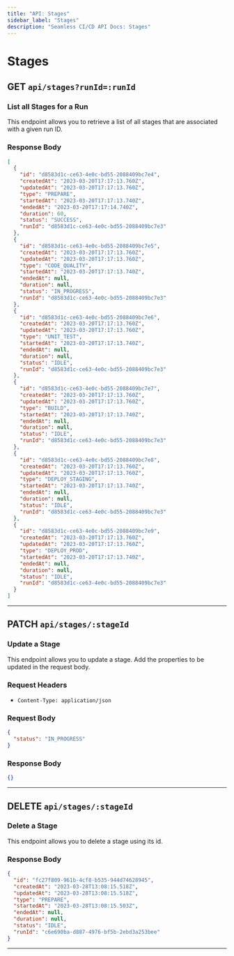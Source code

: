 ```yaml
---
title: "API: Stages"
sidebar_label: "Stages"
description: "Seamless CI/CD API Docs: Stages"
---
```


# Stages

<div>
  <h2 className="mr-3 text-2xl font-bold text-stone-800 dark:text-stone-100">
    GET
    <code className="ml-3 text-xl text-indigo-600 dark: dark:text-indigo-400">api/stages?runId=:runId</code>
  </h2>
  <h3 className="mb-1 text-lg font-bold text-stone-600 dark:text-stone-200">List all Stages for a Run</h3>
  <p className="mb-3 text-stone-600 dark:text-stone-200">
    This endpoint allows you to retrieve a list of all stages that are associated with a given run ID.
  </p>
</div>

<div>
  <h3 className="mb-1 text-lg font-bold text-stone-600 dark:text-stone-200">Response Body</h3>
</div>

```json
[
  {
    "id": "d8583d1c-ce63-4e0c-bd55-2088409bc7e4",
    "createdAt": "2023-03-20T17:17:13.760Z",
    "updatedAt": "2023-03-20T17:17:13.760Z",
    "type": "PREPARE",
    "startedAt": "2023-03-20T17:17:13.740Z",
    "endedAt": "2023-03-20T17:17:14.740Z",
    "duration": 60,
    "status": "SUCCESS",
    "runId": "d8583d1c-ce63-4e0c-bd55-2088409bc7e3"
  },
  {
    "id": "d8583d1c-ce63-4e0c-bd55-2088409bc7e5",
    "createdAt": "2023-03-20T17:17:13.760Z",
    "updatedAt": "2023-03-20T17:17:13.760Z",
    "type": "CODE_QUALITY",
    "startedAt": "2023-03-20T17:17:13.740Z",
    "endedAt": null,
    "duration": null,
    "status": "IN_PROGRESS",
    "runId": "d8583d1c-ce63-4e0c-bd55-2088409bc7e3"
  },
  {
    "id": "d8583d1c-ce63-4e0c-bd55-2088409bc7e6",
    "createdAt": "2023-03-20T17:17:13.760Z",
    "updatedAt": "2023-03-20T17:17:13.760Z",
    "type": "UNIT_TEST",
    "startedAt": "2023-03-20T17:17:13.740Z",
    "endedAt": null,
    "duration": null,
    "status": "IDLE",
    "runId": "d8583d1c-ce63-4e0c-bd55-2088409bc7e3"
  },
  {
    "id": "d8583d1c-ce63-4e0c-bd55-2088409bc7e7",
    "createdAt": "2023-03-20T17:17:13.760Z",
    "updatedAt": "2023-03-20T17:17:13.760Z",
    "type": "BUILD",
    "startedAt": "2023-03-20T17:17:13.740Z",
    "endedAt": null,
    "duration": null,
    "status": "IDLE",
    "runId": "d8583d1c-ce63-4e0c-bd55-2088409bc7e3"
  },
  {
    "id": "d8583d1c-ce63-4e0c-bd55-2088409bc7e8",
    "createdAt": "2023-03-20T17:17:13.760Z",
    "updatedAt": "2023-03-20T17:17:13.760Z",
    "type": "DEPLOY_STAGING",
    "startedAt": "2023-03-20T17:17:13.740Z",
    "endedAt": null,
    "duration": null,
    "status": "IDLE",
    "runId": "d8583d1c-ce63-4e0c-bd55-2088409bc7e3"
  },
  {
    "id": "d8583d1c-ce63-4e0c-bd55-2088409bc7e9",
    "createdAt": "2023-03-20T17:17:13.760Z",
    "updatedAt": "2023-03-20T17:17:13.760Z",
    "type": "DEPLOY_PROD",
    "startedAt": "2023-03-20T17:17:13.740Z",
    "endedAt": null,
    "duration": null,
    "status": "IDLE",
    "runId": "d8583d1c-ce63-4e0c-bd55-2088409bc7e3"
  }
]
```

---

<div>
  <h2 className="mr-3 mt-10 text-2xl font-bold text-stone-800 dark:text-stone-100">
    PATCH
    <code className="ml-3 text-xl text-indigo-600 dark: dark:text-indigo-400">api/stages/:stageId</code>
  </h2>
  <h3 className="mb-1 text-lg font-bold text-stone-600 dark:text-stone-200">Update a Stage</h3>
  <p className="mb-3 text-stone-600 dark:text-stone-200">
    This endpoint allows you to update a stage. Add the properties to be updated in the request body.
  </p>
  <h3 className="mb-1 text-lg font-bold text-stone-600 dark:text-stone-200">Request Headers</h3>
  <ul>
    <li>
      <code className="text-indigo-600 dark: dark:text-indigo-400">Content-Type: application/json</code>
    </li>
  </ul>
</div>

<div>
  <h3 className="mb-1 text-lg font-bold text-stone-600 dark:text-stone-200">Request Body</h3>
</div>

```json
{
  "status": "IN_PROGRESS"
}
```

<div>
  <h3 className="mb-1 text-lg font-bold text-stone-600 dark:text-stone-200">Response Body</h3>
</div>

```json
{}
```

---

<div>
  <h2 className="mr-3 mt-10 text-2xl font-bold text-stone-800 dark:text-stone-100">
    DELETE
    <code className="ml-3 text-xl text-indigo-600 dark: dark:text-indigo-400">api/stages/:stageId</code>
  </h2>
  <h3 className="mb-1 text-lg font-bold text-stone-600 dark:text-stone-200">Delete a Stage</h3>
  <p className="mb-3 text-stone-600 dark:text-stone-200">
    This endpoint allows you to delete a stage using its id.
  </p>
</div>

<div>
  <h3 className="mb-1 text-lg font-bold text-stone-600 dark:text-stone-200">Response Body</h3>
</div>

```json
{
  "id": "fc27f809-961b-4cf8-b535-944d74628945",
  "createdAt": "2023-03-28T13:08:15.518Z",
  "updatedAt": "2023-03-28T13:08:15.518Z",
  "type": "PREPARE",
  "startedAt": "2023-03-28T13:08:15.503Z",
  "endedAt": null,
  "duration": null,
  "status": "IDLE",
  "runId": "c6e690ba-d887-4976-bf5b-2ebd3a253bee"
}
```

---

